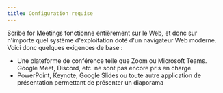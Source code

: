 ```yaml
---
title: Configuration requise
---
```



Scribe for Meetings fonctionne entièrement sur le Web, et donc sur n'importe quel système d'exploitation doté d'un navigateur Web moderne. Voici donc quelques exigences de base :
* Une plateforme de conférence telle que Zoom ou Microsoft Teams. Google Meet, Discord, etc. ne sont pas encore pris en charge.
* PowerPoint, Keynote, Google Slides ou toute autre application de présentation permettant de présenter un diaporama

